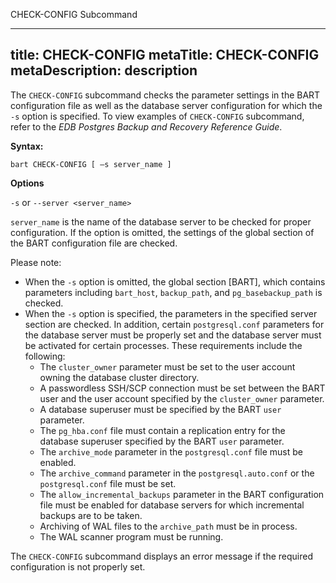 <div id="check_config">

<div class="index">

CHECK-CONFIG Subcommand

</div>

</div>

---
title: CHECK-CONFIG
metaTitle: CHECK-CONFIG
metaDescription: description
---

The `CHECK-CONFIG` subcommand checks the parameter settings in the BART
configuration file as well as the database server configuration for
which the `-s` option is specified. To view examples of `CHECK-CONFIG`
subcommand, refer to the *EDB Postgres Backup and Recovery Reference
Guide*.

**Syntax:**

`bart CHECK-CONFIG [ –s server_name ]`

**Options**

`-s` or `--server <server_name>`

`server_name` is the name of the database server to be checked for
proper configuration. If the option is omitted, the settings of the
global section of the BART configuration file are checked.

Please note:

  - When the `-s` option is omitted, the global section \[BART\], which
    contains parameters including `bart_host`, `backup_path`, and
    `pg_basebackup_path` is checked.
  - When the `-s` option is specified, the parameters in the specified
    server section are checked. In addition, certain `postgresql.conf`
    parameters for the database server must be properly set and the
    database server must be activated for certain processes. These
    requirements include the following:
      - The `cluster_owner` parameter must be set to the user account
        owning the database cluster directory.
      - A passwordless SSH/SCP connection must be set between the BART
        user and the user account specified by the `cluster_owner`
        parameter.
      - A database superuser must be specified by the BART `user`
        parameter.
      - The `pg_hba.conf` file must contain a replication entry for the
        database superuser specified by the BART `user` parameter.
      - The `archive_mode` parameter in the `postgresql.conf` file must
        be enabled.
      - The `archive_command` parameter in the `postgresql.auto.conf` or
        the `postgresql.conf` file must be set.
      - The `allow_incremental_backups` parameter in the BART
        configuration file must be enabled for database servers for
        which incremental backups are to be taken.
      - Archiving of WAL files to the `archive_path` must be in process.
      - The WAL scanner program must be running.

The `CHECK-CONFIG` subcommand displays an error message if the required
configuration is not properly set.
